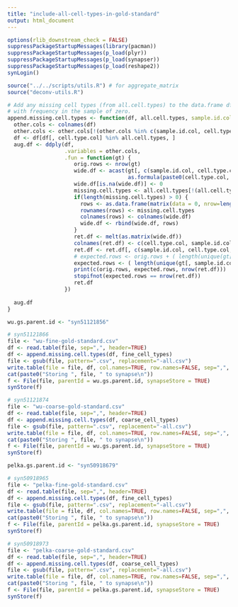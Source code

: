 ```yaml
---
title: "include-all-cell-types-in-gold-standard"
output: html_document
---
```



```r
options(rlib_downstream_check = FALSE)
suppressPackageStartupMessages(library(pacman)) 
suppressPackageStartupMessages(p_load(plyr))
suppressPackageStartupMessages(p_load(synapser))
suppressPackageStartupMessages(p_load(reshape2))
synLogin()
```


```r
source("../../scripts/utils.R") # for aggregate_matrix
source("deconv-utils.R")
```

```r
# Add any missing cell types (from all.cell.types) to the data.frame df (assumed to be ground truth)
# with frequency in the sample of zero.
append.missing.cell.types <- function(df, all.cell.types, sample.id.col = "sample.id", cell.type.col = "cell.type", freq.col = "measured") {
  other.cols <- colnames(df)
  other.cols <- other.cols[!(other.cols %in% c(sample.id.col, cell.type.col, freq.col))]
  df <- df[df[, cell.type.col] %in% all.cell.types, ]
  aug.df <- ddply(df,
                  .variables = other.cols,
                  .fun = function(gt) {
                     orig.rows <- nrow(gt) 
                     wide.df <- acast(gt[, c(sample.id.col, cell.type.col, freq.col)],
                                      as.formula(paste0(cell.type.col, " ~ ", sample.id.col)))
                     wide.df[is.na(wide.df)] <- 0
                     missing.cell.types <- all.cell.types[!(all.cell.types %in% rownames(wide.df))]
                     if(length(missing.cell.types) > 0) {
                       rows <- as.data.frame(matrix(data = 0, nrow=length(missing.cell.types), ncol=ncol(wide.df)))
                       rownames(rows) <- missing.cell.types
                       colnames(rows) <- colnames(wide.df)
                       wide.df <- rbind(wide.df, rows)
                     }
                     ret.df <- melt(as.matrix(wide.df))
                     colnames(ret.df) <- c(cell.type.col, sample.id.col, freq.col)
                     ret.df <- ret.df[, c(sample.id.col, cell.type.col, freq.col)]
                     # expected.rows <- orig.rows + ( length(unique(gt[, sample.id.col])) * length(missing.cell.types) )
                     expected.rows <- ( length(unique(gt[, sample.id.col])) * length(all.cell.types) )
                     print(c(orig.rows, expected.rows, nrow(ret.df)))
                     stopifnot(expected.rows == nrow(ret.df))
                     ret.df
                  })
  
  aug.df
}
```

```r
wu.gs.parent.id <- "syn51121856"

# syn51121866
file <- "wu-fine-gold-standard.csv"
df <- read.table(file, sep=",", header=TRUE)
df <- append.missing.cell.types(df, fine_cell_types)
file <- gsub(file, pattern=".csv", replacement="-all.csv")
write.table(file = file, df, col.names=TRUE, row.names=FALSE, sep=",", quote=FALSE)
cat(paste0("Storing ", file, " to synapse\n"))
f <- File(file, parentId = wu.gs.parent.id, synapseStore = TRUE)
synStore(f)

# syn51121874
file <- "wu-coarse-gold-standard.csv"
df <- read.table(file, sep=",", header=TRUE)
df <- append.missing.cell.types(df, coarse_cell_types)
file <- gsub(file, pattern=".csv", replacement="-all.csv")
write.table(file = file, df, col.names=TRUE, row.names=FALSE, sep=",", quote=FALSE)
cat(paste0("Storing ", file, " to synapse\n"))
f <- File(file, parentId = wu.gs.parent.id, synapseStore = TRUE)
synStore(f)

```

```r
pelka.gs.parent.id <- "syn50918679"

# syn50918965
file <- "pelka-fine-gold-standard.csv"
df <- read.table(file, sep=",", header=TRUE)
df <- append.missing.cell.types(df, fine_cell_types)
file <- gsub(file, pattern=".csv", replacement="-all.csv")
write.table(file = file, df, col.names=TRUE, row.names=FALSE, sep=",", quote=FALSE)
cat(paste0("Storing ", file, " to synapse\n"))
f <- File(file, parentId = pelka.gs.parent.id, synapseStore = TRUE)
synStore(f)

# syn50918973
file <- "pelka-coarse-gold-standard.csv"
df <- read.table(file, sep=",", header=TRUE)
df <- append.missing.cell.types(df, coarse_cell_types)
file <- gsub(file, pattern=".csv", replacement="-all.csv")
write.table(file = file, df, col.names=TRUE, row.names=FALSE, sep=",", quote=FALSE)
cat(paste0("Storing ", file, " to synapse\n"))
f <- File(file, parentId = pelka.gs.parent.id, synapseStore = TRUE)
synStore(f)

```

